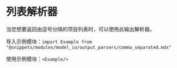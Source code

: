 # 列表解析器

当您想要返回由逗号分隔的项目列表时，可以使用此输出解析器。

导入示例模块：`import Example from "@snippets/modules/model_io/output_parsers/comma_separated.mdx"`

使用示例模块：`<Example/>`
